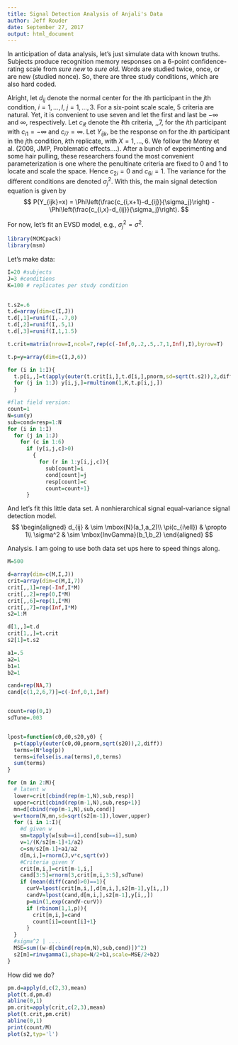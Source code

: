 ```yaml
---
title: Signal Detection Analysis of Anjali's Data
author: Jeff Rouder
date: September 27, 2017
output: html_document
---
```

In anticipation of data analysis, let's just simulate data with known truths.  Subjects produce recognition memory responses on a 6-point confidence-rating scale from *sure new* to *sure old*.   Words are studied twice, once, or are new (studied nonce).  So, there are three study conditions, which are also hard coded.

Alright, let $d_{ij}$ denote the normal center for the $i$th participant in the $j$th condition, $i=1,\ldots,I$, $j=1,\ldots,3$.  For a six-point scale scale, 5 criteria are natural.  Yet, it is convenient to use seven and let the first and last be $-\infty$ and $\infty$, respectively.  Let $c_{i\ell}$ denote the $\ell$th criteria, \ell=1,\ldots,7, for the $i$th participant with $c_{i1}=-\infty$ and $c_{i7}=\infty$.  Let $Y_{ijk}$, be the response on for the $i$th participant in the $j$th condition, $k$th replicate, with $X=1,\ldots,6$.  We follow the Morey et al. (2008, JMP, Problematic effects....). After a bunch of experimenting and some hair pulling, these researchers found the most convenient parameterization is one where the penultinate criteria are fixed to 0 and 1 to locate and scale the space.  Hence $c_{2i}=0$ and $c_{6i}=1$.  The variance for the different conditions are denoted $\sigma^2_j$.  With this, the main signal detection equation is given by
$$
P(Y_{ijk}=x) = \Phi\left(\frac{c_{i,x+1}-d_{ij}}{\sigma_j}\right) - \Phi\left(\frac{c_{i,x}-d_{ij}}{\sigma_j}\right).
$$

For now, let's fit an EVSD model, e.g., $\sigma^2_j=\sigma^2$.


```r
library(MCMCpack)
library(msm)
```

Let's make data:
```r
I=20 #subjects
J=3 #conditions
K=100 # replicates per study condition
 

t.s2=.6
t.d=array(dim=c(I,J))
t.d[,1]=runif(I,-.7,0)
t.d[,2]=runif(I,.5,1)
t.d[,3]=runif(I,1,1.5)

t.crit=matrix(nrow=I,ncol=7,rep(c(-Inf,0,.2,.5,.7,1,Inf),I),byrow=T) 

t.p=y=array(dim=c(I,J,6))

for (i in 1:I){
  t.p[i,,]=t(apply(outer(t.crit[i,],t.d[i,],pnorm,sd=sqrt(t.s2)),2,diff))
  for (j in 1:J) y[i,j,]=rmultinom(1,K,t.p[i,j,])
  }

#flat field version:
count=1
N=sum(y)
sub=cond=resp=1:N
for (i in 1:I)
  for (j in 1:J)
    for (c in 1:6)
      if (y[i,j,c]>0)
        {
          for (r in 1:y[i,j,c]){
            sub[count]=i
            cond[count]=j
            resp[count]=c
            count=count+1}
      }
```


And let's fit this little data set.  A nonhierarchical signal equal-variance signal detection model. 
$$
\begin{aligned}
d_{ij} & \sim \mbox{N}(a_1,a_2)\\
\pi(c_{i\ell}) & \propto 1\\
\sigma^2 & \sim \mbox{InvGamma}(b_1,b_2)
\end{aligned}
$$

Analysis.  I am going to use both data set ups here to speed things along.

```r
M=500

d=array(dim=c(M,I,J))
crit=array(dim=c(M,I,7))
crit[,,1]=rep(-Inf,I*M)
crit[,,2]=rep(0,I*M)
crit[,,6]=rep(1,I*M)
crit[,,7]=rep(Inf,I*M)
s2=1:M

d[1,,]=t.d
crit[1,,]=t.crit
s2[1]=t.s2

a1=.5
a2=1
b1=1
b2=1

cand=rep(NA,7)
cand[c(1,2,6,7)]=c(-Inf,0,1,Inf)


count=rep(0,I)
sdTune=.003


lpost=function(c0,d0,s20,y0) {
  p=t(apply(outer(c0,d0,pnorm,sqrt(s20)),2,diff))
  terms=(N*log(p))
  terms=ifelse(is.na(terms),0,terms)
  sum(terms)
}

for (m in 2:M){
  # latent w
  lower=crit[cbind(rep(m-1,N),sub,resp)]
  upper=crit[cbind(rep(m-1,N),sub,resp+1)]
  mn=d[cbind(rep(m-1,N),sub,cond)]
  w=rtnorm(N,mn,sd=sqrt(s2[m-1]),lower,upper)
  for (i in 1:I){
    #d given w
    sm=tapply(w[sub==i],cond[sub==i],sum)
    v=1/(K/s2[m-1]+1/a2)
    c=sm/s2[m-1]+a1/a2
    d[m,i,]=rnorm(J,v*c,sqrt(v))
    #Criteria given Y
    crit[m,i,]=crit[m-1,i,]
    cand[3:5]=rnorm(3,crit[m,i,3:5],sdTune)
    if (mean(diff(cand)>0)==1){
      curV=lpost(crit[m,i,],d[m,i,],s2[m-1],y[i,,])
      candV=lpost(cand,d[m,i,],s2[m-1],y[i,,])
      p=min(1,exp(candV-curV))
      if (rbinom(1,1,p)){
        crit[m,i,]=cand
        count[i]=count[i]+1}
      }
  }
  #sigma^2 | ....
  MSE=sum((w-d[cbind(rep(m,N),sub,cond)])^2)
  s2[m]=rinvgamma(1,shape=N/2+b1,scale=MSE/2+b2)
}

```


How did we do?
```r
pm.d=apply(d,c(2,3),mean)
plot(t.d,pm.d)
abline(0,1)
pm.crit=apply(crit,c(2,3),mean)
plot(t.crit,pm.crit)
abline(0,1)
print(count/M)
plot(s2,typ='l')
```